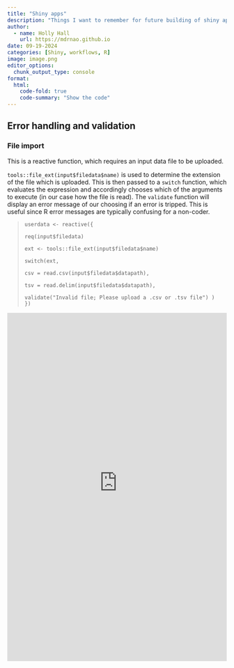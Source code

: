 ```yaml
---
title: "Shiny apps"
description: "Things I want to remember for future building of shiny apps!"
author: 
  - name: Holly Hall
    url: https://mdrnao.github.io
date: 09-19-2024
categories: [Shiny, workflows, R]
image: image.png
editor_options: 
  chunk_output_type: console
format:
  html:
    code-fold: true
    code-summary: "Show the code"
---
```


## Error handling and validation

### File import

This is a reactive function, which requires an input data file to be uploaded.

`tools::file_ext(input$filedata$name)` is used to determine the extension of the file which is uploaded. This is then passed to a `switch` function, which evaluates the expression and accordingly chooses which of the arguments to execute (in our case how the file is read). The `validate` function will display an error message of our choosing if an error is tripped. This is useful since R error messages are typically confusing for a non-coder.

> `userdata <- reactive({`
>
> `req(input$filedata)`
>
> `ext <- tools::file_ext(input$filedata$name)`
>
> `switch(ext,`
>
> `csv = read.csv(input$filedata$datapath),`
>
> `tsv = read.delim(input$filedata$datapath),`
>
> `validate("Invalid file; Please upload a .csv or .tsv file") )  })`

<iframe height="800" width="100%" frameborder="no" src=" http://shinyapps.crukscotlandinstituteac.uk/humo_app/">

</iframe>
